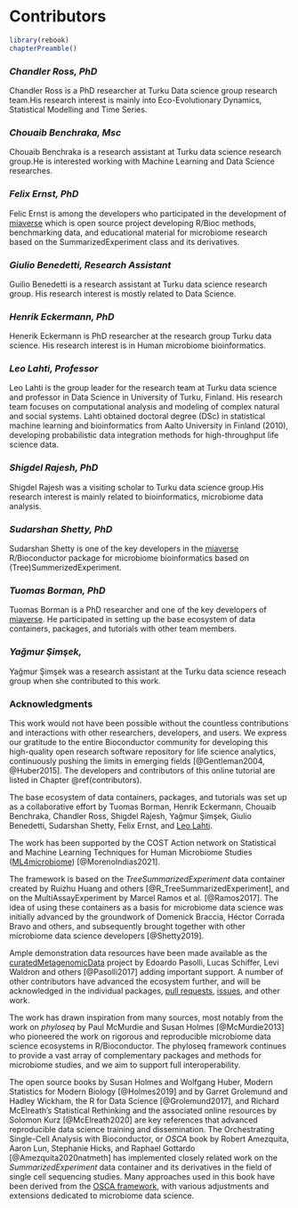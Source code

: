 
# Contributors {-}

```r
library(rebook)
chapterPreamble()
```


### *Chandler Ross, PhD* {-}

Chandler Ross is a PhD researcher at Turku Data science group research team.His research interest is mainly into Eco-Evolutionary Dynamics, Statistical Modelling and Time Series.

### *Chouaib Benchraka, Msc* {-}

Chouaib Benchraka is a research assistant at Turku data science research group.He is interested working with Machine Learning and Data Science researches.

### *Felix Ernst, PhD* {-}

Felic Ernst is among the developers who participated in the development of [miaverse](https://microbiome.github.io) which is open source project developing R/Bioc methods, benchmarking data, and educational material for microbiome research based on the SummarizedExperiment class and its derivatives.

### *Giulio Benedetti, Research Assistant* {-}

Guilio Benedetti is a research assistant at Turku data science research group. His research  interest  is mostly related to  Data Science.

### *Henrik Eckermann, PhD* {-}

Henerik Eckermann is PhD researcher at the research group Turku data science. His research interest is in Human microbiome bioinformatics.

### *Leo Lahti, Professor* {-}

Leo Lahti is the group leader for the research team at Turku data science and professor in Data Science in University of Turku, Finland. His research team focuses on computational analysis and modeling of complex natural and social systems. Lahti obtained doctoral degree (DSc) in statistical machine learning and bioinformatics from Aalto University in Finland (2010), developing probabilistic data integration methods for high-throughput life science data.

### *Shigdel Rajesh, PhD* {-}

Shigdel Rajesh was a visiting scholar to Turku data science group.His research interest is mainly related to bioinformatics, microbiome data analysis. 

### *Sudarshan Shetty, PhD* {-}

Sudarshan Shetty is one of the key developers in the [miaverse](https://microbiome.github.io) R/Bioconductor package for microbiome bioinformatics based on (Tree)SummerizedExperiment. 

### *Tuomas Borman, PhD* {-}

Tuomas Borman is a PhD researcher and one of the key developers of [miaverse](https://microbiome.github.io). He participated in setting up the base ecosystem of data containers, packages, and tutorials with other team members.

### *Yağmur Şimşek, *{-}

Yağmur Şimşek was a research assistant at the Turku data science reseach group when she contributed to this work.


### Acknowledgments {-}

This work would not have been possible without the countless
contributions and interactions with other researchers, developers, and
users. We express our gratitude to the entire Bioconductor community
for developing this high-quality open research software repository for
life science analytics, continuously pushing the limits in emerging
fields [@Gentleman2004, @Huber2015]. The developers and contributors
of this online tutorial are listed in Chapter \@ref(contributors).

The base ecosystem of data containers, packages, and tutorials was set
up as a collaborative effort by Tuomas Borman, Henrik Eckermann,
Chouaib Benchraka, Chandler Ross, Shigdel Rajesh, Yağmur Şimşek,
Giulio Benedetti, Sudarshan Shetty, Felix Ernst, and [Leo
Lahti](http://www.iki.fi/Leo.Lahti).

The work has been supported by the COST Action network on Statistical
and Machine Learning Techniques for Human Microbiome Studies
([ML4microbiome](https://www.ml4microbiome.eu/)) [@MorenoIndias2021].

The framework is based on the _TreeSummarizedExperiment_ data
container created by Ruizhu Huang and others
[@R_TreeSummarizedExperiment], and on the MultiAssayExperiment by
Marcel Ramos et al. [@Ramos2017]. The idea of using these containers
as a basis for microbiome data science was initially advanced by the
groundwork of Domenick Braccia, Héctor Corrada Bravo and others, and
subsequently brought together with other microbiome data science
developers [@Shetty2019].

Ample demonstration data resources have been made available as the
[curatedMetagenomicData](https://waldronlab.io/curatedMetagenomicData/)
project by Edoardo Pasolli, Lucas Schiffer, Levi Waldron and others
[@Pasolli2017] adding important support.
A number of other contributors have advanced the ecosystem
further, and will be acknowledged in the individual
packages, [pull
requests](https://github.com/microbiome/OMA/graphs/contributors),
[issues](https://github.com/microbiome/OMA/issues), and other work.

The work has drawn inspiration from many sources, most notably from
the work on _phyloseq_ by Paul McMurdie and Susan Holmes
[@McMurdie2013] who pioneered the work on rigorous and reproducible
microbiome data science ecosystems in R/Bioconductor. The phyloseq
framework continues to provide a vast array of complementary packages
and methods for microbiome studies, and we aim to support full
interoperability.

The open source books by Susan Holmes and Wolfgang Huber, Modern
Statistics for Modern Biology [@Holmes2019] and by Garret Grolemund
and Hadley Wickham, the R for Data Science [@Grolemund2017], and
Richard McElreath's Statistical Rethinking and the associated online
resources by Solomon Kurz [@McElreath2020] are key references that
advanced reproducible data science training and dissemination. The
Orchestrating Single-Cell Analysis with Bioconductor, or _OSCA_ book
by Robert Amezquita, Aaron Lun, Stephanie Hicks, and Raphael Gottardo
[@Amezquita2020natmeth] has implemented closely related work on the
_SummarizedExperiment_ data container and its derivatives in the field
of single cell sequencing studies. Many approaches used in this book
have been derived from the [OSCA
framework](https://bioconductor.org/books/release/OSCA/), with various
adjustments and extensions dedicated to microbiome data science.

